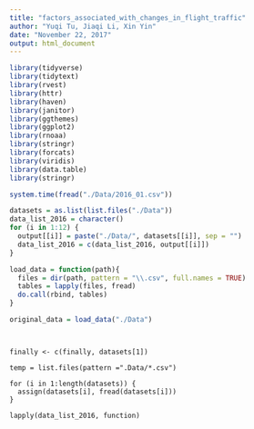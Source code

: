 ```yaml
---
title: "factors_associated_with_changes_in_flight_traffic"
author: "Yuqi Tu, Jiaqi Li, Xin Yin"
date: "November 22, 2017"
output: html_document
---
```


```r
library(tidyverse)
library(tidytext)
library(rvest)
library(httr)
library(haven)
library(janitor)
library(ggthemes)
library(ggplot2)
library(rnoaa)
library(stringr)
library(forcats)
library(viridis)
library(data.table)
library(stringr)
```

```r
system.time(fread("./Data/2016_01.csv"))

datasets = as.list(list.files("./Data"))
data_list_2016 = character()
for (i in 1:12) {
  output[[i]] = paste("./Data/", datasets[[i]], sep = "")
  data_list_2016 = c(data_list_2016, output[[i]])
}

load_data = function(path){
  files = dir(path, pattern = "\\.csv", full.names = TRUE)
  tables = lapply(files, fread)
  do.call(rbind, tables)
}

original_data = load_data("./Data")



```
```

finally <- c(finally, datasets[1])

temp = list.files(pattern =".Data/*.csv")

for (i in 1:length(datasets)) {
  assign(datasets[i], fread(datasets[i]))
}

lapply(data_list_2016, function)

```

